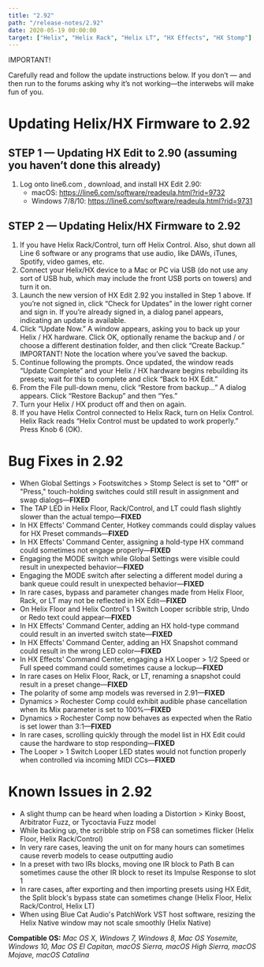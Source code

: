 ```yaml
---
title: "2.92"
path: "/release-notes/2.92"
date: 2020-05-19 00:00:00
target: ["Helix", "Helix Rack", "Helix LT", "HX Effects", "HX Stomp"]
---
```

<div className="message is-danger is-light">
    <div className="message-body">
        <p className="has-text-weight-bold has-text-danger is-size-4">IMPORTANT!</p>
        <p>Carefully read and follow the update instructions below. If you don’t — and then run to the forums asking why it’s not working—the interwebs will make fun of you.</p>
    </div>
</div>

# Updating Helix/HX Firmware to 2.92

## STEP 1 — Updating HX Edit to 2.90 (assuming you haven’t done this already)
1. Log onto line6.com , download, and install HX Edit 2.90: 
    - macOS: https://line6.com/software/readeula.html?rid=9732
    - Windows 7/8/10: https://line6.com/software/readeula.html?rid=9731

## STEP 2 — Updating Helix/HX Firmware to 2.92
1. If you have Helix Rack/Control, turn off Helix Control. Also, shut down all Line 6 software or any programs that use audio, like DAWs, iTunes, Spotify, video games, etc.
2. Connect your Helix/HX device to a Mac or PC via USB (do not use any sort of USB hub, which may include the front USB ports on towers) and turn it on.
3. Launch the new version of HX Edit 2.92 you installed in Step 1 above. If you’re not signed in, click “Check for Updates” in the lower right corner and sign in. If you’re already signed in, a dialog panel appears, indicating an update is available.
4. Click “Update Now.” A window appears, asking you to back up your Helix / HX hardware. Click OK, optionally rename the backup and / or choose a different destination folder, and then click “Create Backup.” IMPORTANT! Note the location where you’ve saved the backup.
5. Continue following the prompts. Once updated, the window reads “Update Complete” and your Helix / HX hardware begins rebuilding its presets; wait for this to complete and click “Back to HX Edit.”
6. From the File pull-down menu, click “Restore from backup…” A dialog appears. Click “Restore Backup” and then “Yes.”
7. Turn your Helix / HX product off and then on again.
8. If you have Helix Control connected to Helix Rack, turn on Helix Control. Helix Rack reads “Helix Control must be updated to work properly.” Press Knob 6 (OK). 

# Bug Fixes in 2.92
- When Global Settings > Footswitches > Stomp Select is set to "Off" or "Press," touch-holding switches could still result in assignment and swap dialogs—**FIXED**
- The TAP LED in Helix Floor, Rack/Control, and LT could flash slightly slower than the actual tempo—**FIXED**
- In HX Effects' Command Center, Hotkey commands could display values for HX Preset commands—**FIXED**
- In HX Effects' Command Center, assigning a hold-type HX command could sometimes not engage properly—**FIXED**
- Engaging the MODE switch while Global Settings were visible could result in unexpected behavior—**FIXED**
- Engaging the MODE switch after selecting a different model during a bank queue could result in unexpected behavior—**FIXED**
- In rare cases, bypass and parameter changes made from Helix Floor, Rack, or LT may not be reflected in HX Edit—**FIXED**
- On Helix Floor and Helix Control's 1 Switch Looper scribble strip, Undo or Redo text could appear—**FIXED**
- In HX Effects' Command Center, adding an HX hold-type command could result in an inverted switch state—**FIXED**
- In HX Effects' Command Center, adding an HX Snapshot command could result in the wrong LED color—**FIXED**
- In HX Effects' Command Center, engaging a HX Looper > 1/2 Speed or Full speed command could sometimes cause a lockup—**FIXED**
- In rare cases on Helix Floor, Rack, or LT, renaming a snapshot could result in a preset change—**FIXED**
- The polarity of some amp models was reversed in 2.91—**FIXED**
- Dynamics > Rochester Comp could exhibit audible phase cancellation when its Mix parameter is set to 100%—**FIXED**
- Dynamics > Rochester Comp now behaves as expected when the Ratio is set lower than 3:1—**FIXED**
- In rare cases, scrolling quickly through the model list in HX Edit could cause the hardware to stop responding—**FIXED**
- The Looper > 1 Switch Looper LED states would not function properly when controlled via incoming MIDI CCs—**FIXED**


# Known Issues in 2.92
- A slight thump can be heard when loading a Distortion > Kinky Boost, Arbitrator Fuzz, or Tycoctavia Fuzz model
- While backing up, the scribble strip on FS8 can sometimes flicker (Helix Floor, Helix Rack/Control)
- In very rare cases, leaving the unit on for many hours can sometimes cause reverb models to cease outputting audio
- In a preset with two IRs blocks, moving one IR block to Path B can sometimes cause the other IR block to reset its Impulse Response to slot 1
- In rare cases, after exporting and then importing presets using HX Edit, the Split block's bypass state can sometimes change (Helix Floor, Helix Rack/Control, Helix LT)
- When using Blue Cat Audio's PatchWork VST host software, resizing the Helix Native window may not scale smoothly (Helix Native)

**Compatible OS:** *Mac OS X, Windows 7, Windows 8, Mac OS Yosemite, Windows 10, Mac OS El Capitan, macOS Sierra, macOS High Sierra, macOS Mojave, macOS Catalina*
